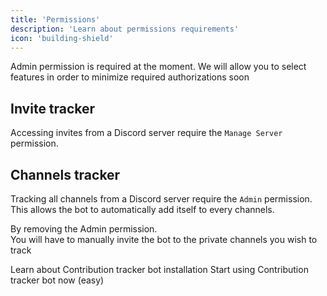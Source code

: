 ```yaml
---
title: 'Permissions'
description: 'Learn about permissions requirements'
icon: 'building-shield'
---
```


<Info>Admin permission is required at the moment. We will allow you to select features in order to minimize required authorizations soon</Info>

## Invite tracker

Accessing invites from a Discord server require the `Manage Server` permission.

## Channels tracker

Tracking all channels from a Discord server require the `Admin` permission.  
This allows the bot to automatically add itself to every channels.

<Note>By removing the Admin permission.  
You will have to manually invite the bot to the private channels you wish to track</Note>

<CardGroup cols={2}>
  <Card
    title="Quickstart"
    icon="bolt"
    href="/essentials/quickstart"
  >
    Learn about Contribution tracker bot installation
  </Card>
  <Card
    title="Install Discord bot"
    icon="discord"
    href="https://discord.com/api/oauth2/authorize?client_id=1197923779213533285&permissions=8&scope=bot"
  >
    Start using Contribution tracker bot now (easy)
  </Card>
</CardGroup>



